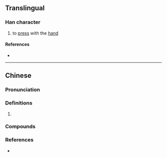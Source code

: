 {{character info/new}}
==Translingual==

===Han character===
{{Han char|rn=64|rad=手|as=10|sn=13|four=56030|canj=QWKP|ids=⿰扌恩}}

# to [[press]] with the [[hand]]

====References====
* {{Han ref|kx=0449.081|dkj=12556|hdz=31932.010|uh=6441|ud=25665|bh=DDAE|bd=56750}}

----

==Chinese==
{{zh-forms}}

===Pronunciation===
{{zh-pron
|m=èn
|c=ngon3,jan1,on3
|cat=
}}

===Definitions===
{{zh-hanzi}}

# {{rfdef|zh}}

===Compounds===
{{su#bst:zh-der/new|p=èn}}

===References===
* {{R:yue:mfccd}}